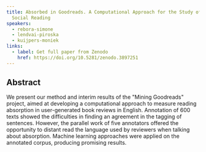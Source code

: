```yaml
---
title: Absorbed in Goodreads. A Computational Approach for the Study of Online
  Social Reading
speakers:
  - rebora-simone
  - lendvai-piroska
  - kuijpers-moniek
links:
  - label: Get full paper from Zenodo
    href: https://doi.org/10.5281/zenodo.3897251
---
```

## Abstract

We present our method and interim results of the "Mining Goodreads" project, aimed at developing a computational approach to measure reading absorption in user-generated book reviews in English. Annotation of 600 texts showed the difficulties in finding an agreement in the tagging of sentences. However, the parallel work of five annotators offered the opportunity to distant read the language used by reviewers when talking about absorption. Machine learning approaches were applied on the annotated corpus, producing promising results.
